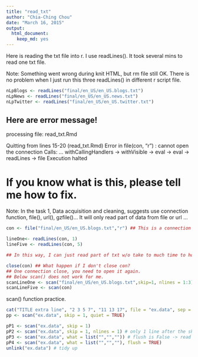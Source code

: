 ```yaml
---
title: "read_txt"
author: "Chia-Ching Chou"
date: "March 16, 2015"
output:
  html_document:
    keep_md: yes
---
```

Here is reading the txt file into r.
I use readLines().
It took several mins to read one txt file.

Note: Something went wrong during knit HTML, but rm file still OK.
There is no problem when I just run this three readLines() in different r script file.
```r
nLpBlogs <- readLines("final/en_US/en_US.blogs.txt")
nLpNews <- readLines("final/en_US/en_US.news.txt")
nLpTwitter <- readLines("final/en_US/en_US.twitter.txt")


```
## Here are error message!
processing file: read_txt.Rmd

Quitting from lines 15-20 (read_txt.Rmd) 
Error in file(con, "r") : cannot open the connection
Calls: <Anonymous> ... withCallingHandlers -> withVisible -> eval -> eval -> readLines -> file
Execution halted

# If you know what is this, please tell me how to fix.


Note: In the task 1, Data acquisition and cleaning, suggests use connection function, file(), url(), gzfile()...
It will only read part of data from file or url ...

```r
con <- file("final/en_US/en_US.blogs.txt","r") ## This is a connection to one of the file.

lineOne<- readLines(con, 1)
lineFive <- readLines(con, 5)

## In this way, I can just read part of txt w/o take to much time to hold on computer.

close(con) ## What happen if I don't close con?
## One connection close, you need to open it again.
## Below scan() does not work for me.
scanLineOne <- scan("final/en_US/en_US.blogs.txt",skip=1, nlines = 1:3) ##????? still don't know.
scanLineFive <- scan(con)
```

scan() function practice.
```r
cat("TITLE extra line", "2 3 5 7", "11 13 17", file = "ex.data", sep = "\n") ## Make a ex.data txt file. 
pp <- scan("ex.data", skip = 1, quiet = TRUE)

pP1 <- scan("ex.data", skip = 1)
pP2 <- scan("ex.data", skip = 1, nlines = 1) # only 1 line after the skipped one
pP3 <- scan("ex.data", what = list("","","")) # flush is False -> read "7"
pP4 <- scan("ex.data", what = list("","",""), flush = TRUE)
unlink("ex.data") # tidy up


```




